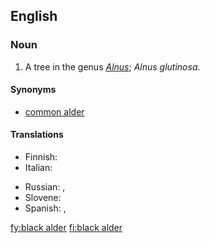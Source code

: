 ==English==

===Noun===
{{en-noun|sg=[[black]] [[alder]]}}

# A tree in the genus ''[[Alnus]]''; ''Alnus glutinosa''.

====Synonyms====
* [[common alder]]

====Translations====
{{trans-top|Alnus glutinosa}}
* Finnish: {{t+|fi|tervaleppä}}
* Italian: {{t-|it|ontano nero|m}}
{{trans-mid}}
* Russian: {{t|tu|ольха клейкая|f|sc=Cyrl|tr=ol'xá kléjkaja}}, {{t|tu|ольха чёрная|f|sc=Cyrl|tr=ol'xá čórnaja}}
* Slovene: {{t+|sl|črna jelša}}
* Spanish: {{qualifier|Castilian Spanish}} {{t-|es|aliso|m}},  {{qualifier|Castilian Spanish}} {{t|es|alisos|m|p}}
{{trans-bottom}}

[[fy:black alder]]
[[fi:black alder]]